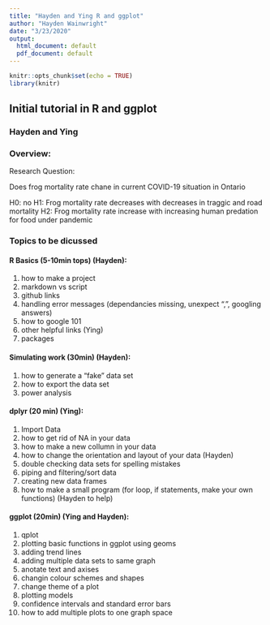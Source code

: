 ```yaml
---
title: "Hayden and Ying R and ggplot"
author: "Hayden Wainwright"
date: "3/23/2020"
output:
  html_document: default
  pdf_document: default
---
```


```r
knitr::opts_chunk$set(echo = TRUE)
library(knitr)
```

## Initial tutorial in R and ggplot

### Hayden and Ying

### Overview:

Research Question:

Does frog mortality rate chane in current COVID-19 situation in Ontario

H0: no
H1: Frog mortality rate decreases with decreases in traggic and road mortality
H2: Frog mortality rate increase with increasing human predation for food under pandemic


### Topics to be dicussed

#### R Basics (5-10min tops) (Hayden):
1. how to make a project
2. markdown vs script
3. github links
4. handling error messages 
        (dependancies missing, unexpect ",", googling answers)
5. how to google 101
6. other helpful links (Ying)
7. packages

#### Simulating work (30min) (Hayden):
1. how to generate a "fake" data set
2. how to export the data set
3. power analysis

#### dplyr (20 min) (Ying):
1. Import Data
2. how to get rid of NA in your data
3. how to make a new collumn in your data
4. how to change the orientation and layout of your data (Hayden)
5. double checking data sets for spelling mistakes
6. piping and filtering/sort data
7. creating new data frames
8. how to make a small program (for loop, if statements, make your own functions) (Hayden to help)

#### ggplot (20min) (Ying and Hayden):
1. qplot 
2. plotting basic functions in ggplot using geoms
3. adding trend lines 
4. adding multiple data sets to same graph
5. anotate text and axises
6. changin colour schemes and shapes
7. change theme of a plot 
8. plotting models 
9. confidence intervals and standard error bars
10. how to add multiple plots to one graph space



